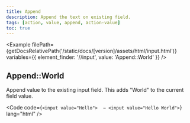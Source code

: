 ```yaml
---
title: Append
description: Append the text on existing field.
tags: [action, value, append, action-value]
toc: true
---
```



<Example
  filePath={getDocsRelativePath('/static/docs/[version]/assets/html/input.html')}
  variables={{
    element_finder: '//input',
    value: 'Append::World'
  }}
/>

## Append::World

Append value to the existing input field. This adds "World" to the current field value.

<Code code={`<input value="Hello">  → <input value="Hello World">`} lang="html" />
